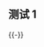 {{Testcases notice}}

== 测试 1 ==
{{Infobox aircraft begin/sandbox
  |name = 福克50/福克60
  |image = CityJet Fokker 50 OO-VLN LUX 2010-2-27.png
  |caption = [[城捷航空]]的一架福克50
}}{{Infobox aircraft type/sandbox
  |type = 支线民航飞机
  |manufacturer = [[福克公司]]
  |national origin = 荷兰
  |designer =
  |first flight = 1985年10月28日
  |introduced = 1987年
  |produced = 1985年–1997年
  |retired =
  |status = 已停产，服役中
  |primary user = {{tsl|en|Amapola Flyg|阿玛波拉航空}}
  |more users = {{tsl|en|Skyward Express|向天快运}} <br> {{tsl|en|Karun Airlines|卡伦航空}} <br> {{tsl|en|Alliance Airlines|联盟航空}}<!-- Limit of three users only please -->
  |number built = 213架
  |unit cost = $1750万美元
  |developed from = [[福克F27]]
}}
{{-}}